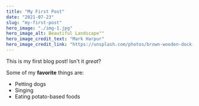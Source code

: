 ```yaml
---
title: "My First Post"
date: "2021-07-23"
slug: "my-first-post"
hero_image: "./img-1.jpg"
hero_image_alt: Beautiful Landscape""
hero_image_credit_text: "Mark Harpur"
hero_image_credit_link: "https://unsplash.com/photos/brown-wooden-dock-between-lavender-flower-field-near-body-of-water-during-golden-hour-K2s_YE031CA"
---
```


This is my first blog post! Isn't it *great*?

Some of my **favorite** things are:

* Petting dogs
* Singing
* Eating potato-based foods